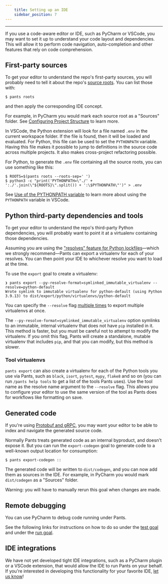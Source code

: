 ```yaml
---
    title: Setting up an IDE
    sidebar_position: 7
---
```


---

If you use a code-aware editor or IDE, such as PyCharm or VSCode, you may want to set it up to understand your code layout and dependencies. This will allow it to perform code navigation, auto-completion and other features that rely on code comprehension.

## First-party sources

To get your editor to understand the repo's first-party sources, you will probably need to tell it about the repo's [source roots](./key-concepts/source-roots.mdx). You can list those with:

```shell
$ pants roots
```

and then apply the corresponding IDE concept.

For example, in PyCharm you would mark each source root as a "Sources" folder. See [Configuring Project Structure](https://www.jetbrains.com/help/pycharm/configuring-project-structure.html) to learn more.

In VSCode, the Python extension will look for a file named `.env` in the current workspace folder. If the file is found, then it will be loaded and evaluated. For Python, this file can be used to set the `PYTHONPATH` variable. Having this file makes it possible to jump to definitions in the source code across multiple projects. It also makes cross-project refactoring possible.

For Python, to generate the `.env` file containing all the source roots, you can use something like this:

```shell
$ ROOTS=$(pants roots --roots-sep=' ')
$ python3 -c "print('PYTHONPATH=\"./' + ':./'.join(\"${ROOTS}\".split()) + ':\$PYTHONPATH\"')" > .env
```

See [Use of the PYTHONPATH variable](https://code.visualstudio.com/docs/python/environments#_use-of-the-pythonpath-variable) to learn more about using the `PYTHONPATH` variable in VSCode.

## Python third-party dependencies and tools

To get your editor to understand the repo's third-party Python dependencies, you will probably want to point it at a virtualenv containing those dependencies.

Assuming you are using the ["resolves" feature for Python lockfiles](../python/python-overview/third-party-dependencies.mdx)—which we strongly recommend—Pants can export a virtualenv for each of your resolves. You can then point your IDE to whichever resolve you want to load at the time.

To use the `export` goal to create a virtualenv:

```
❯ pants export --py-resolve-format=symlinked_immutable_virtualenv --resolve=python-default
Wrote symlink to immutable virtualenv for python-default (using Python 3.9.13) to dist/export/python/virtualenvs/python-default
```

You can specify the `--resolve` flag [multiple times](./key-concepts/options.mdx#list-values) to export multiple virtualenvs at once.

The `--py-resolve-format=symlinked_immutable_virtualenv` option symlinks to an immutable, internal virtualenv that does not have `pip` installed in it. This method is faster, but you must be careful not to attempt to modify the virtualenv. If you omit this flag, Pants will create a standalone, mutable virtualenv that includes `pip`, and that you can modify, but this method is slower.

### Tool virtualenvs

`pants export` can also create a virtualenv for each of the Python tools you use via Pants, such as `black`, `isort`, `pytest`, `mypy`, `flake8` and so on (you can run `/pants help tools` to get a list of the tools Pants uses). Use the tool name as the resolve name argument to the `--resolve` flag. This allows you to configure your editor to use the same version of the tool as Pants does for workflows like formatting on save.

## Generated code

If you're using [Protobuf and gRPC](../../reference/targets/protobuf_source.mdx), you may want your editor to be able to index and navigate the generated source code.

Normally Pants treats generated code as an internal byproduct, and doesn't expose it. But you can run the `export-codegen` goal to generate code to a well-known output location for consumption:

```shell
$ pants export-codegen ::
```

The generated code will be written to `dist/codegen`, and you can now add them as sources in the IDE. For example, in PyCharm you would mark `dist/codegen` as a "Sources" folder.

Warning: you will have to manually rerun this goal when changes are made.

## Remote debugging

You can use PyCharm to debug code running under Pants.

See the following links for instructions on how to do so under the [test goal](../python/goals/test.mdx) and under the [run goal](../python/goals/run.mdx).

## IDE integrations

We have not yet developed tight IDE integrations, such as a PyCharm plugin or a VSCode extension, that would allow the IDE to run Pants on your behalf. If you're interested in developing this functionality for your favorite IDE, [let us know](/community/members)!
